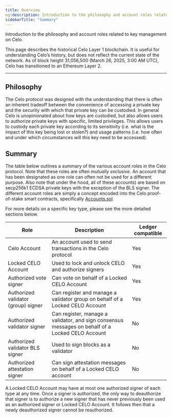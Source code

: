 ```yaml
---
title: Overview
og:description: Introduction to the philosophy and account roles related to key management on Celo.
sidebarTitle: "Summary"
---
```


Introduction to the philosophy and account roles related to key management on Celo.

<Warning>
This page describes the historical Celo Layer 1 blockchain. It is useful for understanding Celo’s history, but does not reflect the current state of the network. As of block height 31,056,500 (March 26, 2025, 3:00 AM UTC), Celo has transitioned to an Ethereum Layer 2.
</Warning>

---

## Philosophy

The Celo protocol was designed with the understanding that there is often an inherent tradeoff between the convenience of accessing a private key and the security with which that private key can be custodied. In general Celo is unopinionated about how keys are custodied, but also allows users to authorize private keys with specific, limited privileges. This allows users to custody each private key according to its sensitivity (i.e. what is the impact of this key being lost or stolen?) and usage patterns (i.e. how often and under which circumstances will this key need to be accessed).

## Summary

The table below outlines a summary of the various account roles in the Celo protocol. Note that these roles are often _mutually exclusive_. An account that has been designated as one role can often not be used for a different purpose. Also note that under the hood, all of these accounts) are based on secp256k1 ECDSA private keys with the exception of the BLS signer. The different account roles are simply a concept encoded into the Celo proof-of-stake smart contracts, specifically [Accounts.sol](https://github.com/celo-org/celo-monorepo/blob/master/packages/protocol/contracts/common/Accounts.sol).

For more details on a specific key type, please see the more detailed sections below.

| Role                                | Description                                                                                      | Ledger compatible |
| ----------------------------------- | ------------------------------------------------------------------------------------------------ | ----------------- |
| Celo Account                        | An account used to send transactions in the Celo protocol                                        | Yes               |
| Locked CELO Account                 | Used to lock and unlock CELO and authorize signers                                               | Yes               |
| Authorized vote signer              | Can vote on behalf of a Locked CELO Account                                                      | Yes               |
| Authorized validator (group) signer | Can register and manage a validator group on behalf of a Locked CELO Account                     | Yes               |
| Authorized validator signer         | Can register, manage a validator, and sign consensus messages on behalf of a Locked CELO Account | No                |
| Authorized validator BLS signer     | Used to sign blocks as a validator                                                               | No                |
| Authorized attestation signer       | Can sign attestation messages on behalf of a Locked CELO account                                 | No                |

<Warning>
A Locked CELO Account may have at most one authorized signer of each type at any time. Once a signer is authorized, the only way to deauthorize that signer is to authorize a new signer that has never previously been used as an authorized signer or Locked CELO Account. It follows then that a newly deauthorized signer cannot be reauthorized.
</Warning>